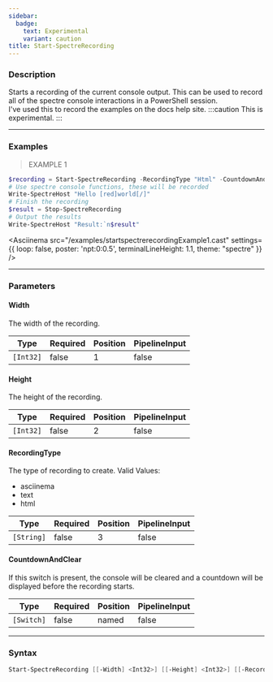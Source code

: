 ```yaml
---
sidebar:
  badge:
    text: Experimental
    variant: caution
title: Start-SpectreRecording
---
```





### Description

Starts a recording of the current console output. This can be used to record all of the spectre console interactions in a PowerShell session.  
I've used this to record the examples on the docs help site.
:::caution
This is experimental.
:::

---

### Examples
> EXAMPLE 1

```powershell
$recording = Start-SpectreRecording -RecordingType "Html" -CountdownAndClear
# Use spectre console functions, these will be recorded
Write-SpectreHost "Hello [red]world[/]"
# Finish the recording
$result = Stop-SpectreRecording
# Output the results
Write-SpectreHost "Result:`n$result"
```
<Asciinema
    src="/examples/startspectrerecordingExample1.cast"
    settings={{
        loop: false,
        poster: 'npt:0:0.5',
        terminalLineHeight: 1.1,
        theme: "spectre"
    }}
/>

---

### Parameters
#### **Width**
The width of the recording.

|Type     |Required|Position|PipelineInput|
|---------|--------|--------|-------------|
|`[Int32]`|false   |1       |false        |

#### **Height**
The height of the recording.

|Type     |Required|Position|PipelineInput|
|---------|--------|--------|-------------|
|`[Int32]`|false   |2       |false        |

#### **RecordingType**
The type of recording to create.
Valid Values:

* asciinema
* text
* html

|Type      |Required|Position|PipelineInput|
|----------|--------|--------|-------------|
|`[String]`|false   |3       |false        |

#### **CountdownAndClear**
If this switch is present, the console will be cleared and a countdown will be displayed before the recording starts.

|Type      |Required|Position|PipelineInput|
|----------|--------|--------|-------------|
|`[Switch]`|false   |named   |false        |

---

### Syntax
```powershell
Start-SpectreRecording [[-Width] <Int32>] [[-Height] <Int32>] [[-RecordingType] <String>] [-CountdownAndClear] [<CommonParameters>]
```
